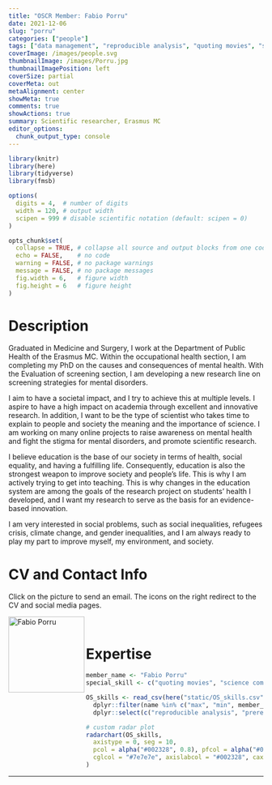 ```yaml
---
title: "OSCR Member: Fabio Porru"
date: 2021-12-06
slug: "porru"
categories: ["people"]
tags: ["data management", "reproducible analysis", "quoting movies", "science communication", "school-erasmusmc"] # top 3 categories + unique + school
coverImage: /images/people.svg
thumbnailImage: /images/Porru.jpg
thumbnailImagePosition: left
coverSize: partial
coverMeta: out
metaAlignment: center
showMeta: true
comments: true
showActions: true
summary: Scientific researcher, Erasmus MC
editor_options: 
  chunk_output_type: console
---
```


```r

library(knitr)
library(here)
library(tidyverse)
library(fmsb)

options(
  digits = 4,  # number of digits
  width = 120, # output width
  scipen = 999 # disable scientific notation (default: scipen = 0)
)

opts_chunk$set(
  collapse = TRUE, # collapse all source and output blocks from one code chunk into a single block
  echo = FALSE,    # no code
  warning = FALSE, # no package warnings
  message = FALSE, # no package messages
  fig.width = 6,   # figure width
  fig.height = 6   # figure height
)

```

# Description

Graduated in Medicine and Surgery, I work at the Department of Public Health of the Erasmus MC. Within the occupational health section, I am completing my PhD on the causes and consequences of mental health. With the Evaluation of screening section, I am developing a new research line on screening strategies for mental disorders.
   
   I aim to have a societal impact, and I try to achieve this at multiple levels. I aspire to have a high impact on academia through excellent and innovative research. In addition, I want to be the type of scientist who takes time to explain to people and society the meaning and the importance of science. I am working on many online projects to raise awareness on mental health and fight the stigma for mental disorders, and promote scientific research.

I believe education is the base of our society in terms of health, social equality, and having a fulfilling life. Consequently, education is also the strongest weapon to improve society and people's life. This is why I am actively trying to get into teaching. This is why changes in the education system are among the goals of the research project on students’ health I developed, and I want my research to serve as the basis for an evidence-based innovation.
   
I am very interested in social problems, such as social inequalities, refugees crisis, climate change, and gender inequalities, and I am always ready to play my part to improve myself, my environment, and society.

# CV and Contact Info

Click on the picture to send an email. The icons on the right redirect to the CV and social media pages.

<!-- EMAIL -->
<p>
  <a href="mailto:f.porru@erasmusmc.nl">
  <img border="0" alt="Fabio Porru" src="/images/Porru.jpg" width="150" height="150" align="left">
  </a>
</p>

<!-- CV -->
<p align="center">
  <a href="https://bit.ly/3xZ9ktz" class="fa fa-file fa-2x" style="color:#00B969;">
  </a>
</p>

<!-- TWITTER -->
<p align="center">
  <a href="https://twitter.com/fabioporrumd" class="fa fa-twitter fa-2x">
  </a>
</p>

<!-- ORCID -->
<p align="center">
  <a href="https://orcid.org/0000-0001-9202-6168" class="ai ai-orcid fa-2x" style="color:#000000;">
  </a>
</p>

<BR>

# Expertise

```r

member_name <- "Fabio Porru"
special_skill <- c("quoting movies", "science communication")

OS_skills <- read_csv(here("static/OS_skills.csv")) %>%
  dplyr::filter(name %in% c("max", "min", member_name)) %>%
  dplyr::select(c("reproducible analysis", "preregistration", "data sharing", all_of(special_skill), "open source software", "open access", "data management"))

# custom radar plot
radarchart(OS_skills,
  axistype = 0, seg = 10,
  pcol = alpha("#002328", 0.8), pfcol = alpha("#00B969", 0.6), plwd = 4, centerzero = TRUE, # polygon
  cglcol = "#7e7e7e", axislabcol = "#002328", caxislabels = seq(0, 10, 2), cglwd = 0.8 # grid
)

```

***



